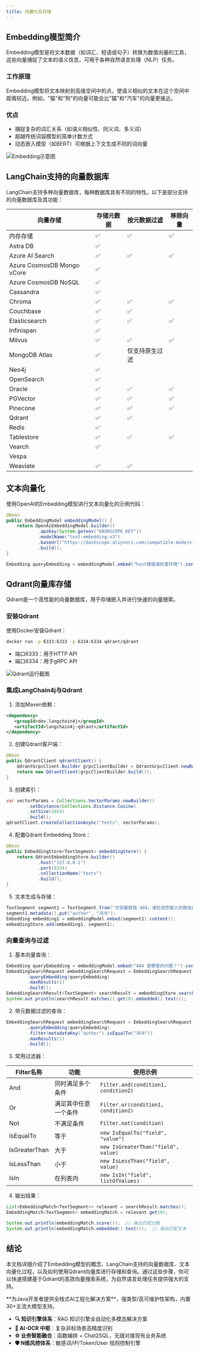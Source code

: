```yaml
---
title: 向量化及存储
---
```


## Embedding模型简介

Embedding模型是将文本数据（如词汇、短语或句子）转换为数值向量的工具，这些向量捕捉了文本的语义信息，可用于各种自然语言处理（NLP）任务。

### 工作原理
Embedding模型将文本映射到高维空间中的点，使语义相似的文本在这个空间中距离较近。例如，"猫"和"狗"的向量可能会比"猫"和"汽车"的向量更接近。

### 优点
- 捕捉复杂的词汇关系（如语义相似性、同义词、多义词）
- 超越传统词袋模型的简单计数方式
- 动态嵌入模型（如BERT）可根据上下文生成不同的词向量

![Embedding示意图](https://minio.pigx.top/oss/202410/1728219277.jpg)

## LangChain支持的向量数据库

LangChain支持多种向量数据库，每种数据库具有不同的特性。以下是部分支持的向量数据库及其功能：

| 向量存储 | 存储元数据 | 按元数据过滤 | 移除向量 |
| --- | --- | --- | --- |
| 内存存储 | ✅ | ✅ | ✅ |
| Astra DB | ✅ |  |  |
| Azure AI Search | ✅ | ✅ | ✅ |
| Azure CosmosDB Mongo vCore | ✅ |  |  |
| Azure CosmosDB NoSQL | ✅ |  |  |
| Cassandra | ✅ |  |  |
| Chroma | ✅ | ✅ | ✅ |
| Couchbase | ✅ | ✅ |  |
| Elasticsearch | ✅ | ✅ | ✅ |
| Infinispan | ✅ |  |  |
| Milvus | ✅ | ✅ | ✅ |
| MongoDB Atlas | ✅ | 仅支持原生过滤 |  |
| Neo4j | ✅ |  |  |
| OpenSearch | ✅ |  |  |
| Oracle | ✅ | ✅ | ✅ |
| PGVector | ✅ | ✅ | ✅ |
| Pinecone | ✅ | ✅ | ✅ |
| Qdrant | ✅ | ✅ |  |
| Redis | ✅ |  |  |
| Tablestore | ✅ | ✅ | ✅ |
| Vearch | ✅ |  |  |
| Vespa |  |  |  |
| Weaviate | ✅ | ✅ |  |

## 文本向量化

使用OpenAI的Embedding模型进行文本向量化的示例代码：

```java
@Bean
public EmbeddingModel embeddingModel() {
    return OpenAiEmbeddingModel.builder()
            .apiKey(System.getenv("DASHSCOPE_KEY"))
            .modelName("text-embedding-v3")
            .baseUrl("https://dashscope.aliyuncs.com/compatible-mode/v1")
            .build();
}

Embedding queryEmbedding = embeddingModel.embed("host报错请检查环境").content();
```

## Qdrant向量库存储

Qdrant是一个高性能的向量数据库，用于存储嵌入并进行快速的向量搜索。

### 安装Qdrant

使用Docker安装Qdrant：

```bash
docker run -p 6333:6333 -p 6334:6334 qdrant/qdrant
```

- 端口6333：用于HTTP API
- 端口6334：用于gRPC API

![Qdrant运行截图](https://minio.pigx.top/oss/202410/1728373244.png)

### 集成LangChain4j与Qdrant

1. 添加Maven依赖：

```xml
<dependency>
   <groupId>dev.langchain4j</groupId>
   <artifactId>langchain4j-qdrant</artifactId>
</dependency>
```

2. 创建Qdrant客户端：

```java
@Bean
public QdrantClient qdrantClient() {
    QdrantGrpcClient.Builder grpcClientBuilder = QdrantGrpcClient.newBuilder("127.0.0.1", 6334, false);
    return new QdrantClient(grpcClientBuilder.build());
}
```

3. 创建索引：

```java
var vectorParams = Collections.VectorParams.newBuilder()
        .setDistance(Collections.Distance.Cosine)
        .setSize(1024)
        .build();
qdrantClient.createCollectionAsync("testv", vectorParams);
```

4. 配置Qdrant Embedding Store：

```java
@Bean
public EmbeddingStore<TextSegment> embeddingStore() {
    return QdrantEmbeddingStore.builder()
            .host("127.0.0.1")
            .port(6334)
            .collectionName("testv")
            .build();
}
```

5. 文本生成与存储：

```java
TextSegment segment1 = TextSegment.from("浏览器报错 404，请检测您输入的路径是否正确");
segment1.metadata().put("author", "冷冷");
Embedding embedding1 = embeddingModel.embed(segment1).content();
embeddingStore.add(embedding1, segment1);
```

### 向量查询与过滤

1. 基本向量查询：

```java
Embedding queryEmbedding = embeddingModel.embed("404 是哪里的问题？").content();
EmbeddingSearchRequest embeddingSearchRequest = EmbeddingSearchRequest.builder()
        .queryEmbedding(queryEmbedding)
        .maxResults(1)
        .build();
EmbeddingSearchResult<TextSegment> searchResult = embeddingStore.search(embeddingSearchRequest);
System.out.println(searchResult.matches().get(0).embedded().text());
```

2. 带元数据过滤的查询：

```java
EmbeddingSearchRequest embeddingSearchRequest = EmbeddingSearchRequest.builder()
        .queryEmbedding(queryEmbedding)
        .filter(metadataKey("author").isEqualTo("冷冷"))
        .maxResults(1)
        .build();
```

3. 常用过滤器：

| Filter名称 | 功能 | 使用示例 |
|-----------|------|---------|
| And | 同时满足多个条件 | `Filter.and(condition1, condition2)` |
| Or | 满足其中任意一个条件 | `Filter.or(condition1, condition2)` |
| Not | 不满足条件 | `Filter.not(condition)` |
| IsEqualTo | 等于 | `new IsEqualTo("field", "value")` |
| IsGreaterThan | 大于 | `new IsGreaterThan("field", value)` |
| IsLessThan | 小于 | `new IsLessThan("field", value)` |
| IsIn | 在列表内 | `new IsIn("field", listOfValues)` |

4. 输出结果：

```java
List<EmbeddingMatch<TextSegment>> relevant = searchResult.matches();
EmbeddingMatch<TextSegment> embeddingMatch = relevant.get(0);

System.out.println(embeddingMatch.score());  // 输出匹配分数
System.out.println(embeddingMatch.embedded().text());  // 输出匹配文本
```

## 结论

本文档详细介绍了Embedding模型的概念、LangChain支持的向量数据库、文本向量化过程，以及如何使用Qdrant向量库进行存储和查询。通过这些步骤，你可以快速搭建基于Qdrant的高效向量搜索系统，为自然语言处理任务提供强大的支持。

<Card title="PIG AI应用开发平台 | 适合中大型企业构建自主可控的AI中台" icon="link" href="https://ai.pig4cloud.com">
**为Java开发者提供全栈式AI工程化解决方案**，强类型/高可维护性架构，内置30+主流大模型支持。

- **🔍 知识引擎体系**：RAG 知识引擎全自动化多模态解决方案
- **📝 AI-OCR 中枢**：复杂非标场景高精度识别
- **⚙️ 业务智能融合**：函数编排 + Chat2SQL，无缝对接现有业务系统
- **🛡️ N维风控体系**：敏感词/IP/Token/User 规则控制引擎
</Card>